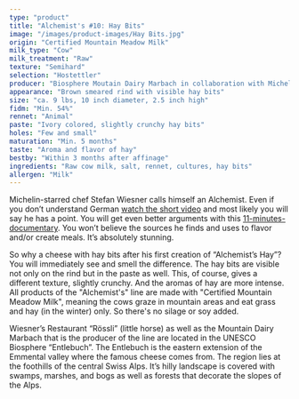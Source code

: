 ```yaml
---
type: "product"
title: "Alchemist's #10: Hay Bits"
image: "/images/product-images/Hay Bits.jpg"
origin: "Certified Mountain Meadow Milk"
milk_type: "Cow"
milk_treatment: "Raw"
texture: "Semihard"
selection: "Hostettler"
producer: "Biosphere Moutain Dairy Marbach in collaboration with Michelin-Star Chef Stefan Wiesner"
appearance: "Brown smeared rind with visible hay bits"
size: "ca. 9 lbs, 10 inch diameter, 2.5 inch high"
fidm: "Min. 54%"
rennet: "Animal"
paste: "Ivory colored, slightly crunchy hay bits"
holes: "Few and small"
maturation: "Min. 5 months"
taste: "Aroma and flavor of hay"
bestby: "Within 3 months after affinage"
ingredients: "Raw cow milk, salt, rennet, cultures, hay bits"
allergen: "Milk"
---
```


Michelin-starred chef Stefan Wiesner calls himself an Alchemist. Even if you don’t understand German [watch the short video](https://www.youtube.com/watch?v=FicdYNsrfoM&feature=youtu.be) and most likely you will say he has a point. You will get even better arguments with this [11-minutes-documentary](http://www.stefanwiesner.ch). You won’t believe the sources he finds and uses to flavor and/or create meals. It’s absolutely stunning.

So why a cheese with hay bits after his first creation of “Alchemist’s Hay”? You will immediately see and smell the difference. The hay bits are visible not only on the rind but in the paste as well. This, of course, gives a different texture, slightly crunchy. And the aromas of hay are more intense. All products of the "Alchemist's" line are made with "Certified Mountain Meadow Milk", meaning the cows graze in mountain areas and eat grass and hay (in the winter) only. So there's no silage or soy added.

Wiesner’s Restaurant “Rössli” (little horse) as well as the Mountain Dairy Marbach that is the producer of the line are located in the UNESCO Biosphere “Entlebuch”. The Entlebuch is the eastern extension of the Emmental valley where the famous cheese comes from. The region lies at the foothills of the central Swiss Alps. It’s hilly landscape is covered with swamps, marshes, and bogs as well as forests that decorate the slopes of the Alps.
